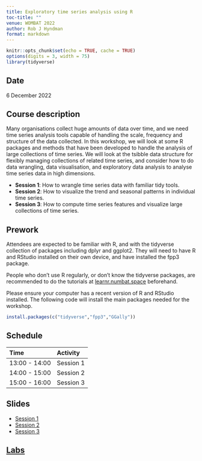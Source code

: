 ```yaml
---
title: Exploratory time series analysis using R
toc-title: ""
venue: WOMBAT 2022
author: Rob J Hyndman
format: markdown
---
```


```r
knitr::opts_chunk$set(echo = TRUE, cache = TRUE)
options(digits = 3, width = 75)
library(tidyverse)
```

## Date

6 December 2022

## Course description

Many organisations collect huge amounts of data over time, and we need time series analysis tools capable of handling the scale, frequency and structure of the data collected. In this workshop, we will look at some R packages and methods that have been developed to handle the analysis of large collections of time series. We will look at the tsibble data structure for flexibly managing collections of related time series, and consider how to do data wrangling, data visualisation, and exploratory data analysis to analyse time series data in high dimensions.

* **Session 1**: How to wrangle time series data with familiar tidy tools.
* **Session 2**: How to visualize the trend and seasonal patterns in individual time series.
* **Session 3**: How to compute time series features and visualize large collections of time series.


## Prework

Attendees are expected to be familiar with R, and with the tidyverse collection of packages including dplyr and ggplot2. They will need to have R and RStudio installed on their own device, and have installed the fpp3 package.

People who don't use R regularly, or don't know the tidyverse packages, are recommended to do the tutorials at [learnr.numbat.space](http://learnr.numbat.space) beforehand.

Please ensure your computer has a recent version of R and RStudio installed. The following code will install the main packages needed for the workshop.

```r
install.packages(c("tidyverse","fpp3","GGally"))
```

## Schedule

| Time          | Activity  |
| :------------ | :---------|
| 13:00 - 14:00 | Session 1 |
| 14:00 - 15:00 | Session 2 |
| 15:00 - 16:00 | Session 3 |


## Slides

  * [Session 1](https://github.com/robjhyndman/forecasting_workshop/raw/main/session1.pdf)
  * [Session 2](https://github.com/robjhyndman/forecasting_workshop/raw/main/session2.pdf)
  * [Session 3](https://github.com/robjhyndman/forecasting_workshop/raw/main/session3.pdf)


## [Labs](https://github.com/robjhyndman/time_series_workshop/blob/main/Labs.md)
